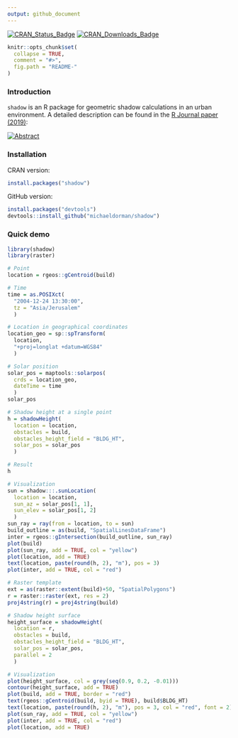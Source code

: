 ```yaml
---
output: github_document
---
```


<!-- README.md is generated from README.Rmd. Please edit that file -->

[![CRAN_Status_Badge](http://www.r-pkg.org/badges/version-ago/shadow)](https://cran.r-project.org/package=shadow)
[![CRAN_Downloads_Badge](http://cranlogs.r-pkg.org/badges/last-month/shadow)](https://cran.r-project.org/package=shadow)


```r
knitr::opts_chunk$set(
  collapse = TRUE,
  comment = "#>",
  fig.path = "README-"
)
```

### Introduction

`shadow` is an R package for geometric shadow calculations in an urban environment. A detailed description can be found in the [R Journal paper (2019)](https://journal.r-project.org/archive/2019/RJ-2019-024/RJ-2019-024.pdf):

[![Abstract](README-abstract.png)](https://journal.r-project.org/archive/2019/RJ-2019-024/RJ-2019-024.pdf)

### Installation

CRAN version:

```r
install.packages("shadow")
```

GitHub version:

```r
install.packages("devtools")
devtools::install_github("michaeldorman/shadow")
```

### Quick demo

```r
library(shadow)
library(raster)

# Point
location = rgeos::gCentroid(build)

# Time
time = as.POSIXct(
  "2004-12-24 13:30:00",
  tz = "Asia/Jerusalem"
  )

# Location in geographical coordinates
location_geo = sp::spTransform(
  location,
  "+proj=longlat +datum=WGS84"
  )

# Solar position
solar_pos = maptools::solarpos(
  crds = location_geo,
  dateTime = time
  )
solar_pos

# Shadow height at a single point
h = shadowHeight(
  location = location,
  obstacles = build,
  obstacles_height_field = "BLDG_HT",
  solar_pos = solar_pos
  )

# Result
h

# Visualization
sun = shadow:::.sunLocation(
  location = location,
  sun_az = solar_pos[1, 1],
  sun_elev = solar_pos[1, 2]
  )
sun_ray = ray(from = location, to = sun)
build_outline = as(build, "SpatialLinesDataFrame")
inter = rgeos::gIntersection(build_outline, sun_ray)
plot(build)
plot(sun_ray, add = TRUE, col = "yellow")
plot(location, add = TRUE)
text(location, paste(round(h, 2), "m"), pos = 3)
plot(inter, add = TRUE, col = "red")

# Raster template
ext = as(raster::extent(build)+50, "SpatialPolygons")
r = raster::raster(ext, res = 2)
proj4string(r) = proj4string(build)

# Shadow height surface
height_surface = shadowHeight(
  location = r,
  obstacles = build,
  obstacles_height_field = "BLDG_HT",
  solar_pos = solar_pos,
  parallel = 2
  )

# Visualization
plot(height_surface, col = grey(seq(0.9, 0.2, -0.01)))
contour(height_surface, add = TRUE)
plot(build, add = TRUE, border = "red")
text(rgeos::gCentroid(build, byid = TRUE), build$BLDG_HT)
text(location, paste(round(h, 2), "m"), pos = 3, col = "red", font = 2)
plot(sun_ray, add = TRUE, col = "yellow")
plot(inter, add = TRUE, col = "red")
plot(location, add = TRUE)
```
